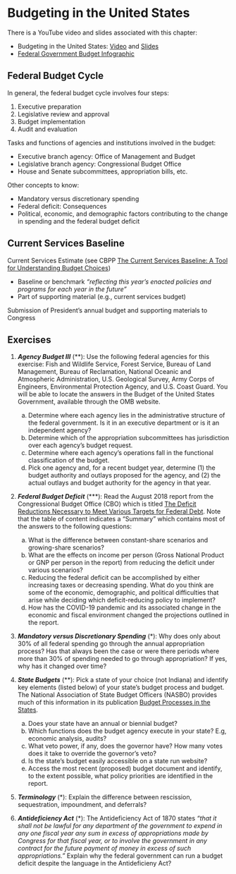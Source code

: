 # Budgeting in the United States
There is a YouTube video and slides associated with this chapter:

- Budgeting in the United States: [Video](https://youtu.be/bV7ngmXHi3E?si=UYESGlB54m3YZQEz) and [Slides](https://github.com/jrfdumortier/slidespublicfinance/blob/main/BudgetingUnitedStates.pdf)
- [Federal Government Budget Infographic](https://github.com/jrfdumortier/slidespublicfinance/blob/main/FederalBudgetInfographic.pdf)

## Federal Budget Cycle
In general, the federal budget cycle involves four steps:

1. Executive preparation
2. Legislative review and approval
3. Budget implementation
4. Audit and evaluation

Tasks and functions of agencies and institutions involved in the budget:

- Executive branch agency: Office of Management and Budget
- Legislative branch agency: Congressional Budget Office
- House and Senate subcommittees, appropriation bills, etc.

Other concepts to know:

- Mandatory versus discretionary spending
- Federal deficit: Consequences
- Political, economic, and demographic factors contributing to the change in spending and the federal budget deficit

## Current Services Baseline
Current Services Estimate (see CBPP [The Current Services Baseline: A Tool for Understanding Budget Choices](https://www.cbpp.org/research/state-budget-and-tax/the-current-services-baseline-a-tool-for-understanding-budget-choices))

- Baseline or benchmark *"reflecting this year’s enacted policies and programs for each year in the future"*
- Part of supporting material (e.g., current services budget)

Submission of President's annual budget and supporting materials to Congress

## Exercises

1. ***Agency Budget III*** (\*\*): Use the following federal agencies for this exercise: Fish and Wildlife Service, Forest Service, Bureau of Land Management, Bureau of Reclamation, National Oceanic and Atmospheric Administration, U.S. Geological Survey, Army Corps of Engineers, Environmental Protection Agency, and U.S. Coast Guard. You will be able to locate the answers in the Budget of the United States Government, available through the OMB website.

     a. Determine where each agency lies in the administrative structure of the federal government. Is it in an executive department or is it an independent agency?
     b. Determine which of the appropriation subcommittees has jurisdiction over each agency's budget request.
     c. Determine where each agency's operations fall in the functional classification of the budget.
     d. Pick one agency and, for a recent budget year, determine (1) the budget authority and outlays proposed for the agency, and (2) the actual outlays and budget authority for the agency in that year.

2. ***Federal Budget Deficit*** (\*\*\*): Read the August 2018 report from the Congressional Budget Office (CBO) which is titled [The Deficit Reductions Necessary to Meet Various Targets for Federal Debt](https://www.cbo.gov/publication/54181). Note that the table of content indicates a "Summary" which contains most of the answers to the following questions:

     a. What is the difference between constant-share scenarios and growing-share scenarios?
     b. What are the effects on income per person (Gross National Product or GNP per person in the report) from reducing the deficit under various scenarios?
     c. Reducing the federal deficit can be accomplished by either increasing taxes or decreasing spending. What do you think are some of the economic, demographic, and political difficulties that arise while deciding which deficit-reducing policy to implement?
     d. How has the COVID-19 pandemic and its associated change in the economic and fiscal environment changed the projections outlined in the report. 

3. ***Mandatory versus Discretionary Spending*** (\*): Why does only about 30\% of all federal spending go through the annual appropriation process? Has that always been the case or were there periods where more than 30\% of spending needed to go through appropriation? If yes, why has it changed over time?

4. ***State Budgets*** (\*\*): Pick a state of your choice (not Indiana) and identify key elements (listed below) of your state's budget process and budget. The National Association of State Budget Officers (NASBO) provides much of this information in its publication [Budget Processes in the States](https://www.nasbo.org/reports-data/budget-processes-in-the-states).
     
     a. Does your state have an annual or biennial budget?
     b. Which functions does the budget agency execute in your state? E.g, economic analysis, audits?
     c. What veto power, if any, does the governor have? How many votes does it take to override the governor's veto?
     d. Is the state's budget easily accessible on a state run website?
     e. Access the most recent (proposed) budget document and identify, to the extent possible, what policy priorities are identified in the report.

5. ***Terminology*** (\*): Explain the difference between rescission, sequestration, impoundment, and deferrals?

6. ***Antideficiency Act*** (\*): The Antideficiency Act of 1870 states *"that it shall not be lawful for any department of the government to expend in any one fiscal year any sum in excess of appropriations made by Congress for that fiscal year, or to involve the government in any contract for the future payment of money in excess of such appropriations."* Explain why the federal government can run a budget deficit despite the language in the Antideficieny Act?
